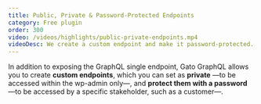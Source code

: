 ```yaml
---
title: Public, Private & Password-Protected Endpoints
category: Free plugin
order: 300
video: /videos/highlights/public-private-endpoints.mp4
videoDesc: We create a custom endpoint and make it password-protected. When first accessing its client to visualize the schema, we obtain an error message. Only after providing the password, the client can be successfully accessed.
---
```


In addition to exposing the GraphQL single endpoint, Gato GraphQL allows you to create **custom endpoints**, which you can set as **private** —to be accessed within the wp-admin only—, and **protect them with a password** —to be accessed by a specific stakeholder, such as a customer—.
